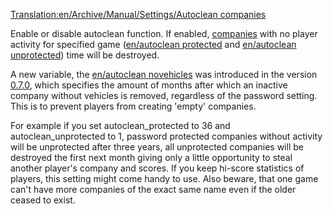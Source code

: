 [[Translation:en/Archive/Manual/Settings/Autoclean companies]]

Enable or disable autoclean function. If enabled, [[en/Manual/Transport company|companies]] with no player activity for specified game ([[en/autoclean protected]] and [[en/autoclean unprotected]]) time will be destroyed.

A new variable, the [[en/autoclean novehicles]] was introduced in the version [[en/Archive/OpenTTD/OpenTTD 0.7.0|0.7.0]], which specifies the amount of months after which an inactive company without vehicles is removed, regardless of the password setting. This is to prevent players from creating 'empty' companies.

For example if you set autoclean_protected to 36 and autoclean_unprotected to 1, password protected companies without activity will be unprotected after three years, all unprotected companies will be destroyed the first next month giving only a little opportunity to steal another player's company and scores. If you keep hi-score statistics of players, this setting might come handy to use.
Also beware, that one game can't have more companies of the exact same name even if the older ceased to exist.